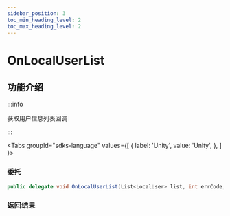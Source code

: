 ```yaml
---
sidebar_position: 3
toc_min_heading_level: 2
toc_max_heading_level: 2
---
```


# OnLocalUserList

## 功能介绍

:::info

获取用户信息列表回调

:::

<Tabs
groupId="sdks-language"
values={[
{ label: 'Unity', value: 'Unity', },
]
}>

<TabItem value="Unity">

### 委托

```C# showLineNumbers
public delegate void OnLocalUserList(List<LocalUser> list, int errCode, string errMsg);
```

### 返回结果

</TabItem>

</Tabs>
